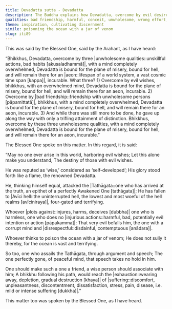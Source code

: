 ```yaml
---
title: Devadatta sutta - Devadatta
description: The Buddha explains how Devadatta, overcome by evil desires, bad friendship, and abandoning the training, fell to Avīci hell. Though once esteemed, his envy led to ruin. The wise should associate with those whose path leads to the end of suffering.
qualities: bad friendship, harmful, conceit, unwholesome, wrong effort, contempt, wrong speech, tranquility, non-harm
theme: inspiration, cultivating discernment
simile: poisoning the ocean with a jar of venom
slug: iti89
---
```


This was said by the Blessed One, said by the Arahant, as I have heard:

“Bhikkhus, Devadatta, overcome by three |unwholesome qualities::unskillful actions, bad habits [akusaladhammā]|, with a mind completely overwhelmed, Devadatta is bound for the plane of misery, bound for hell, and will remain there for an |aeon::lifespan of a world system, a vast cosmic time span [kappa]|, incurable. What three? 1) Overcome by evil wishes, bhikkhus, with an overwhelmed mind, Devadatta is bound for the plane of misery, bound for hell, and will remain there for an aeon, incurable. 2) Overcome by |bad friendship::friendship with unwholesome persons [pāpamittatā]|, bhikkhus, with a mind completely overwhelmed, Devadatta is bound for the plane of misery, bound for hell, and will remain there for an aeon, incurable. 3) And while there was still more to be done, he gave up along the way with only a trifling attainment of distinction. Bhikkhus, overcome by these three unwholesome qualities, with a mind completely overwhelmed, Devadatta is bound for the plane of misery, bound for hell, and will remain there for an aeon, incurable.”

The Blessed One spoke on this matter. In this regard, it is said:

“May no one ever arise in this world,
harboring evil wishes;
Let this alone make you understand,
The destiny of those with evil wishes.

He was reputed as ‘wise,’
considered as ‘self-developed’;
His glory stood forth like a flame,
the renowned Devadatta.

He, thinking himself equal,
attacked the |Tathāgata::one who has arrived at the truth, an epithet of a perfectly Awakened One [tathāgata]|;
He has fallen to |Avīci hell::the uninterrupted hell, the lowest and most woeful of the hell realms [avīciniraya]|,
four-gated and terrifying.

Whoever |plots against::injures, harms, deceives [dubbha]| one who is harmless,
one who does no |injurious actions::harmful, bad, potentially evil intention or action [pāpakamma]|;
That very evil befalls him,
the one with a corrupt mind and |disrespectful::disdainful, contemptuous [anādara]|.

Whoever thinks to poison the ocean
with a jar of venom;
He does not sully it thereby,
for the ocean is vast and terrifying.

So too, one who assails the Tathāgata,
through argument and speech;
The one perfectly gone, of peaceful mind,
that speech takes no hold in him.

One should make such a one a friend,
a wise person should associate with him;
A bhikkhu following his path,
would reach the |exhaustion::wearing away, depletion, gradual destruction [khaya]| of |suffering::discomfort, unpleasantness, discontentment, dissatisfaction, stress, pain, disease, i.e. mild or intense suffering [dukkha]|.”

This matter too was spoken by the Blessed One, as I have heard.